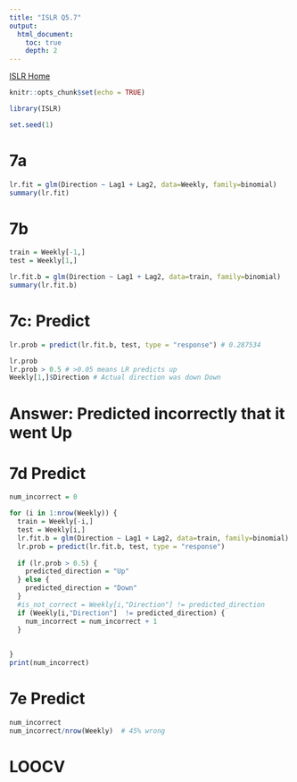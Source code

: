 ```yaml
---
title: "ISLR Q5.7"
output:
  html_document:
    toc: true
    depth: 2      
---
```

[ISLR Home](../index.html)

```r
knitr::opts_chunk$set(echo = TRUE)
```

```r
library(ISLR)
```

```r
set.seed(1)
```


# 7a

```r
lr.fit = glm(Direction ~ Lag1 + Lag2, data=Weekly, family=binomial)
summary(lr.fit)
```

# 7b

```r
train = Weekly[-1,]
test = Weekly[1,]

lr.fit.b = glm(Direction ~ Lag1 + Lag2, data=train, family=binomial)
summary(lr.fit.b)
```



# 7c: Predict

```r
lr.prob = predict(lr.fit.b, test, type = "response") # 0.287534

lr.prob
lr.prob > 0.5 # >0.05 means LR predicts up
Weekly[1,]$Direction # Actual direction was down Down
```


# Answer: Predicted incorrectly that it went Up

# 

# 7d Predict

```r
num_incorrect = 0

for (i in 1:nrow(Weekly)) {
  train = Weekly[-i,]
  test = Weekly[i,]
  lr.fit.b = glm(Direction ~ Lag1 + Lag2, data=train, family=binomial)
  lr.prob = predict(lr.fit.b, test, type = "response")
  
  if (lr.prob > 0.5) {
    predicted_direction = "Up"
  } else {
    predicted_direction = "Down"
  }
  #is_not_correct = Weekly[i,"Direction"] != predicted_direction
  if (Weekly[i,"Direction"]  != predicted_direction) {
    num_incorrect = num_incorrect + 1
  }
  
  
}
print(num_incorrect)
```


# 7e Predict

```r
num_incorrect
num_incorrect/nrow(Weekly)  # 45% wrong
```



# LOOCV

